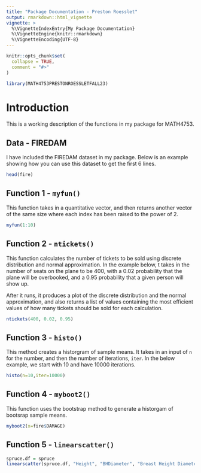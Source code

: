 ```yaml
---
title: "Package Documentation - Preston Roesslet"
output: rmarkdown::html_vignette
vignette: >
  %\VignetteIndexEntry{My Package Documentation}
  %\VignetteEngine{knitr::rmarkdown}
  %\VignetteEncoding{UTF-8}
---
```


```r
knitr::opts_chunk$set(
  collapse = TRUE,
  comment = "#>"
)
```

```r
library(MATH4753PRESTONROESSLETFALL23)
```

# Introduction
This is a working description of the functions in my package for MATH4753.

## Data - FIREDAM

I have included the FIREDAM dataset in my package. Below is an example showing how you can use this dataset to get the first 6 lines.
```r
head(fire)
```

## Function 1 - `myfun()`

This function takes in a quantitative vector, and then returns another vector of the same size where each index has been raised to the power of 2.

```r
myfun(1:10)
```

## Function 2 - `ntickets()`

This function calculates the number of tickets to be sold using discrete distribution and normal approximation. In the example below, t takes in the number of seats on the plane to be 400, with a 0.02 probability that the plane will be overbooked, and a 0.95 probability that a given person will show up.

After it runs, it produces a plot of the discrete distribution and the normal approximation, and also returns a list of values containing the most efficient values of how many tickets should be sold for each calculation.

```r
ntickets(400, 0.02, 0.95)
```

## Function 3 - `histo()`
This method creates a historgram of sample means. It takes in an input of `n` for the number, and then the number of iterations, `iter`. In the below example, we start with 10 and have 10000 iterations.
```r
histo(n=10,iter=10000)
```

## Function 4 - `myboot2()`

This function uses the bootstrap method to generate a historgam of bootsrap sample means.

```r
myboot2(x=fire$DAMAGE)
```

## Function 5 - `linearscatter()`

```r
spruce.df = spruce
linearscatter(spruce.df, "Height", "BHDiameter", "Breast Height Diameter (cm)", "Height (m)")
```
